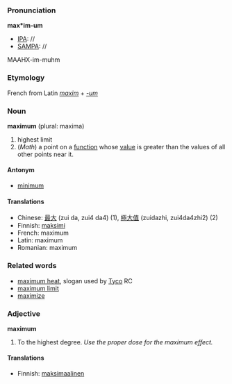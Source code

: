 ===Pronunciation===

'''max*im-um'''
*[[IPA]]: //
*[[SAMPA]]: //
MAAHX-im-muhm

===Etymology===

French from Latin ''[[maxim]]'' + ''[[-um]]''

===Noun===
'''maximum''' (plural: maxima)
#highest limit
#(''Math'') a point on a [[function]] whose [[value]] is greater than the values of all other points near it.

====Antonym====
*[[minimum]]

====Translations====
*Chinese: [[最]][[大]] (zui da, zui4 da4) (1), [[極]][[大]][[值]] (zuidazhi, zui4da4zhi2) (2)
*Finnish: [[maksimi]]
*French: maximum
*Latin: maximum
*Romanian: maximum

===Related words===
*[[maximum heat]], slogan used by [[en:Tyco|Tyco]] RC
*[[maximum limit]]
*[[maximize]]

===Adjective===
'''maximum'''
#To the highest degree. ''Use the proper dose for the maximum effect.''

====Translations====
*Finnish: [[maksimaalinen]]